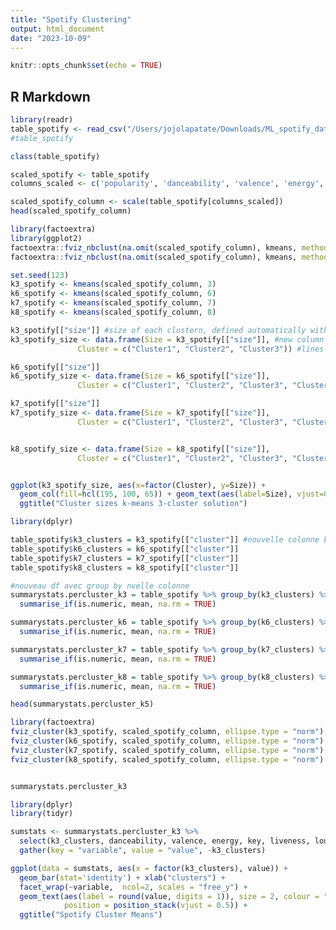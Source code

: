 ```yaml
---
title: "Spotify Clustering"
output: html_document
date: "2023-10-09"
---
```


```r
knitr::opts_chunk$set(echo = TRUE)
```

## R Markdown

```r
library(readr)
table_spotify <- read_csv("/Users/jojolapatate/Downloads/ML_spotify_data.csv")
#table_spotify
```


```r
class(table_spotify)
```


```r

scaled_spotify <- table_spotify
columns_scaled <- c('popularity', 'danceability', 'valence', 'energy', 'key', 'liveness', 'loudness', 'speechiness', 'tempo')

scaled_spotify_column <- scale(table_spotify[columns_scaled])
head(scaled_spotify_column)
```




```r
library(factoextra)
library(ggplot2)
factoextra::fviz_nbclust(na.omit(scaled_spotify_column), kmeans, method = "wss", k.max = 15)
factoextra::fviz_nbclust(na.omit(scaled_spotify_column), kmeans, method = "silhouette", k.max = 15)
```

```r
set.seed(123)
k3_spotify <- kmeans(scaled_spotify_column, 3)
k6_spotify <- kmeans(scaled_spotify_column, 6)
k7_spotify <- kmeans(scaled_spotify_column, 7)
k8_spotify <- kmeans(scaled_spotify_column, 8)

k3_spotify[["size"]] #size of each clustern, defined automatically with kmeans()
k3_spotify_size <- data.frame(Size = k3_spotify[["size"]], #new column name
               Cluster = c("Cluster1", "Cluster2", "Cluster3")) #lines

k6_spotify[["size"]]
k6_spotify_size <- data.frame(Size = k6_spotify[["size"]], 
               Cluster = c("Cluster1", "Cluster2", "Cluster3", "Cluster4", "Cluster5", "Cluster6"))

k7_spotify[["size"]]
k7_spotify_size <- data.frame(Size = k7_spotify[["size"]], 
               Cluster = c("Cluster1", "Cluster2", "Cluster3", "Cluster4", "Cluster5", "Cluster6", "Cluster7"))


k8_spotify_size <- data.frame(Size = k8_spotify[["size"]], 
               Cluster = c("Cluster1", "Cluster2", "Cluster3", "Cluster4", "Cluster5", "Cluster6", "Cluster7", "Cluster8"))


ggplot(k3_spotify_size, aes(x=factor(Cluster), y=Size)) + 
  geom_col(fill=hcl(195, 100, 65)) + geom_text(aes(label=Size), vjust=0) + 
  ggtitle("Cluster sizes k-means 3-cluster solution")
```


```r
library(dplyr)

table_spotify$k3_clusters = k3_spotify[["cluster"]] #nouvelle colonne based on cluster vector
table_spotify$k6_clusters = k6_spotify[["cluster"]]
table_spotify$k7_clusters = k7_spotify[["cluster"]]
table_spotify$k8_clusters = k8_spotify[["cluster"]]

#nouveau df avec group by nvelle colonne
summarystats.percluster_k3 = table_spotify %>% group_by(k3_clusters) %>% 
  summarise_if(is.numeric, mean, na.rm = TRUE)

summarystats.percluster_k6 = table_spotify %>% group_by(k6_clusters) %>% 
  summarise_if(is.numeric, mean, na.rm = TRUE)

summarystats.percluster_k7 = table_spotify %>% group_by(k7_clusters) %>% 
  summarise_if(is.numeric, mean, na.rm = TRUE)

summarystats.percluster_k8 = table_spotify %>% group_by(k8_clusters) %>% 
  summarise_if(is.numeric, mean, na.rm = TRUE)

head(summarystats.percluster_k5)
```


```r

library(factoextra)
fviz_cluster(k3_spotify, scaled_spotify_column, ellipse.type = "norm")
fviz_cluster(k6_spotify, scaled_spotify_column, ellipse.type = "norm")
fviz_cluster(k7_spotify, scaled_spotify_column, ellipse.type = "norm")
fviz_cluster(k8_spotify, scaled_spotify_column, ellipse.type = "norm")



```
```r
summarystats.percluster_k3
```

```r
library(dplyr)
library(tidyr)

sumstats <- summarystats.percluster_k3 %>% 
  select(k3_clusters, danceability, valence, energy, key, liveness, loudness) %>%
  gather(key = "variable", value = "value", -k3_clusters)

ggplot(data = sumstats, aes(x = factor(k3_clusters), value)) +
  geom_bar(stat='identity') + xlab("clusters") +
  facet_wrap(~variable,  ncol=2, scales = "free_y") + 
  geom_text(aes(label = round(value, digits = 1)), size = 2, colour = "white", 
            position = position_stack(vjust = 0.5)) +
  ggtitle("Spotify Cluster Means")


```
